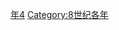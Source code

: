 {{Catnav|頁面分類|历史|歷史時代|年|8世纪各年}}

{{catmore}}
{{Commons category|764}}

[[Category:760年代|年4]]
[[Category:8世纪各年|Category:8世纪各年]]